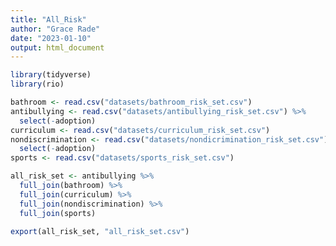 ```yaml
---
title: "All_Risk"
author: "Grace Rade"
date: "2023-01-10"
output: html_document
---
```

```r
library(tidyverse)
library(rio)

bathroom <- read.csv("datasets/bathroom_risk_set.csv")
antibullying <- read.csv("datasets/antibullying_risk_set.csv") %>% 
  select(-adoption)
curriculum <- read.csv("datasets/curriculum_risk_set.csv")
nondiscrimination <- read.csv("datasets/nondicrimination_risk_set.csv") %>% 
  select(-adoption)
sports <- read.csv("datasets/sports_risk_set.csv")
```

```r
all_risk_set <- antibullying %>% 
  full_join(bathroom) %>% 
  full_join(curriculum) %>% 
  full_join(nondiscrimination) %>% 
  full_join(sports)
```

```r
export(all_risk_set, "all_risk_set.csv")
```

